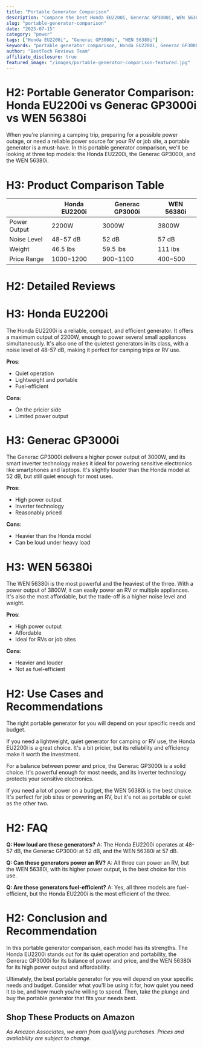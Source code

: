 ```yaml
---
title: "Portable Generator Comparison"
description: "Compare the best Honda EU2200i, Generac GP3000i, WEN 56380i and more. Find the perfect power with our detailed reviews and recommendations."
slug: "portable-generator-comparison"
date: "2025-07-15"
category: "power"
tags: ["Honda EU2200i", "Generac GP3000i", "WEN 56380i"]
keywords: "portable generator comparison, Honda EU2200i, Generac GP3000i, WEN 56380i"
author: "BestTech Reviews Team"
affiliate_disclosure: true
featured_image: "/images/portable-generator-comparison-featured.jpg"
---
```


# H2: Portable Generator Comparison: <ProductLink productName="Honda EU2200i">Honda EU2200i</ProductLink> vs Generac GP3000i vs WEN 56380i

When you're planning a camping trip, preparing for a possible power outage, or need a reliable power source for your RV or job site, a portable generator is a must-have. In this portable generator comparison, we'll be looking at three top models: the <ProductLink productName="Honda EU2200i">Honda EU2200i</ProductLink>, the Generac GP3000i, and the WEN 56380i. 

# H3: Product Comparison Table

| | <ProductLink productName="Honda EU2200i">Honda EU2200i</ProductLink> | Generac GP3000i | WEN 56380i |
|--|--|--|--|
|Power Output|2200W|3000W|3800W|
|Noise Level|48-57 dB|52 dB|57 dB|
|Weight|46.5 lbs|59.5 lbs|111 lbs|
|Price Range|$1000-$1200|$900-$1100|$400-$500|

# H2: Detailed Reviews

# H3: <ProductLink productName="Honda EU2200i">Honda EU2200i</ProductLink>

The <ProductLink productName="Honda EU2200i">Honda EU2200i</ProductLink> is a reliable, compact, and efficient generator. It offers a maximum output of 2200W, enough to power several small appliances simultaneously. It's also one of the quietest generators in its class, with a noise level of 48-57 dB, making it perfect for camping trips or RV use.

**Pros**:
- Quiet operation
- Lightweight and portable
- Fuel-efficient

**Cons**:
- On the pricier side
- Limited power output

# H3: Generac GP3000i

The Generac GP3000i delivers a higher power output of 3000W, and its smart inverter technology makes it ideal for powering sensitive electronics like smartphones and laptops. It's slightly louder than the Honda model at 52 dB, but still quiet enough for most uses.

**Pros**:
- High power output
- Inverter technology
- Reasonably priced

**Cons**:
- Heavier than the Honda model
- Can be loud under heavy load

# H3: WEN 56380i

The WEN 56380i is the most powerful and the heaviest of the three. With a power output of 3800W, it can easily power an RV or multiple appliances. It's also the most affordable, but the trade-off is a higher noise level and weight.

**Pros**:
- High power output
- Affordable
- Ideal for RVs or job sites

**Cons**:
- Heavier and louder
- Not as fuel-efficient

# H2: Use Cases and Recommendations

The right portable generator for you will depend on your specific needs and budget. 

If you need a lightweight, quiet generator for camping or RV use, the <ProductLink productName="Honda EU2200i">Honda EU2200i</ProductLink> is a great choice. It's a bit pricier, but its reliability and efficiency make it worth the investment.

For a balance between power and price, the <ProductLink productName="Generac GP3000i">Generac GP3000i</ProductLink> is a solid choice. It's powerful enough for most needs, and its inverter technology protects your sensitive electronics.

If you need a lot of power on a budget, the <ProductLink productName="WEN 56380i">WEN 56380i</ProductLink> is the best choice. It's perfect for job sites or powering an RV, but it's not as portable or quiet as the other two.

# H2: FAQ

**Q: How loud are these generators?**
A: The Honda EU2200i operates at 48-57 dB, the Generac GP3000i at 52 dB, and the WEN 56380i at 57 dB. 

**Q: Can these generators power an RV?**
A: All three can power an RV, but the WEN 56380i, with its higher power output, is the best choice for this use.

**Q: Are these generators fuel-efficient?**
A: Yes, all three models are fuel-efficient, but the Honda EU2200i is the most efficient of the three.

# H2: Conclusion and Recommendation

In this portable generator comparison, each model has its strengths. The <ProductLink productName="Honda EU2200i">Honda EU2200i</ProductLink> stands out for its quiet operation and portability, the Generac GP3000i for its balance of power and price, and the <ProductLink productName="WEN 56380i">WEN 56380i</ProductLink> for its high power output and affordability. 

Ultimately, the best portable generator for you will depend on your specific needs and budget. Consider what you'll be using it for, how quiet you need it to be, and how much you're willing to spend. Then, take the plunge and buy the portable generator that fits your needs best.


## Shop These Products on Amazon

<div style={{display: "flex", gap: "1rem", flexWrap: "wrap", margin: "2rem 0"}}>
  <AmazonButton productName="Honda EU2200i" />
  <AmazonButton productName="Generac GP3000i" />
  <AmazonButton productName="WEN 56380i" />
</div>

*As Amazon Associates, we earn from qualifying purchases. Prices and availability are subject to change.*